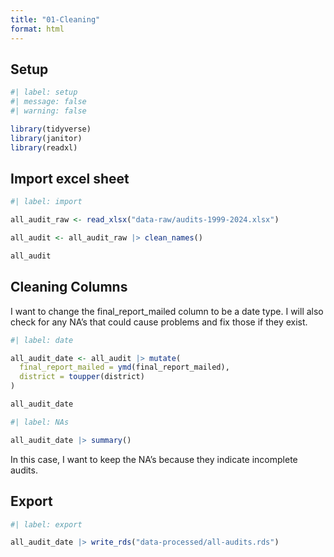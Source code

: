 ```yaml
---
title: "01-Cleaning"
format: html
---
```


## Setup

```r
#| label: setup
#| message: false
#| warning: false

library(tidyverse)
library(janitor)
library(readxl)
```

## Import excel sheet

```r
#| label: import

all_audit_raw <- read_xlsx("data-raw/audits-1999-2024.xlsx")

all_audit <- all_audit_raw |> clean_names()

all_audit
```
 
## Cleaning Columns
I want to change the final_report_mailed column to be a date type. I will also check for any NA's that could cause problems and fix those if they exist. 

```r
#| label: date

all_audit_date <- all_audit |> mutate(
  final_report_mailed = ymd(final_report_mailed),
  district = toupper(district)
)

all_audit_date
```

```r
#| label: NAs

all_audit_date |> summary()
```
 
In this case, I want to keep the NA's because they indicate incomplete audits. 
 
## Export
 
```r
#| label: export

all_audit_date |> write_rds("data-processed/all-audits.rds")
```

